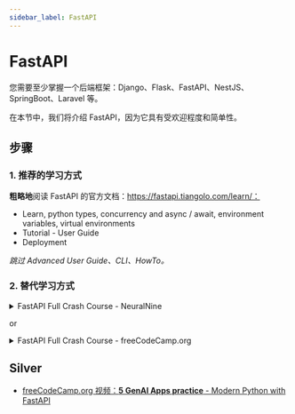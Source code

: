 ```yaml
---
sidebar_label: FastAPI
---
```


# FastAPI

您需要至少掌握一个后端框架：Django、Flask、FastAPI、NestJS、SpringBoot、Laravel 等。

在本节中，我们将介绍 FastAPI，因为它具有受欢迎程度和简单性。

## 步骤

### 1. 推荐的学习方式

**粗略地**阅读 FastAPI 的官方文档：https://fastapi.tiangolo.com/learn/：
- Learn, python types, concurrency and async / await, environment variables, virtual environments
- Tutorial - User Guide
- Deployment

*跳过 Advanced User Guide、CLI、HowTo。*

### 2. 替代学习方式

<details>
<summary>FastAPI Full Crash Course - NeuralNine</summary>

<iframe width="560" height="315" src="https://www.youtube.com/embed/rvFsGRvj9jo?si=ohp5wR7c1vJ_VMTQ" title="YouTube video player" frameborder="0" allow="accelerometer; autoplay; clipboard-write; encrypted-media; gyroscope; picture-in-picture; web-share" referrerpolicy="strict-origin-when-cross-origin" allowfullscreen></iframe>

</details>

or

<details>
<summary>FastAPI Full Crash Course - freeCodeCamp.org</summary>

<iframe width="560" height="315" src="https://www.youtube.com/embed/tLKKmouUams?si=tJ_2UqDZAhK55l0p" title="YouTube video player" frameborder="0" allow="accelerometer; autoplay; clipboard-write; encrypted-media; gyroscope; picture-in-picture; web-share" referrerpolicy="strict-origin-when-cross-origin" allowfullscreen></iframe>

</details>

## Silver

- [freeCodeCamp.org 视频：**5 GenAI Apps practice** - Modern Python with FastAPI](https://www.youtube.com/watch?v=0sOvCWFmrtA)
